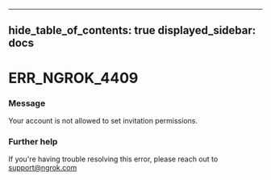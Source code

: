 

---
hide_table_of_contents: true
displayed_sidebar: docs
---


# ERR_NGROK_4409

### Message
Your account is not allowed to set invitation permissions.

<ErrorDetails error="err_ngrok_4409" />



### Further help
If you're having trouble resolving this error, please reach out to [support@ngrok.com](mailto:support@ngrok.com?subject=Help%20with%20ERR_NGROK_4409)

